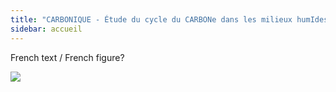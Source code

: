 ```yaml
---
title: "CARBONIQUE - Étude du cycle du CARBONe dans les milieux humIdes du QUÉbec"
sidebar: accueil
---
```


French text / French figure?

![](./images/NECB.png){fig-align="center"}